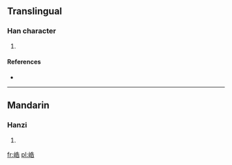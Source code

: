 ==Translingual==

===Han character===
{{Han char|rn=46|rad=山|as=07|sn=10|four=|canj=山竹土口 (UHGR)}}

# {{defn|Han|sort=山07}}

====References====
* {{Han ref|kx=0312.140|dkj=08118|dj=0612.190|hdz=10774.130|uh=5CFC|ud=23804}}

----

==Mandarin==

===Hanzi===
{{cmn-hanzi|pin=[[hào]] ([[hao4]])|wg=hao<sup>4</sup>}}

# {{defn|Mandarin|sort=山07}}

[[fr:峼]]
[[pl:峼]]